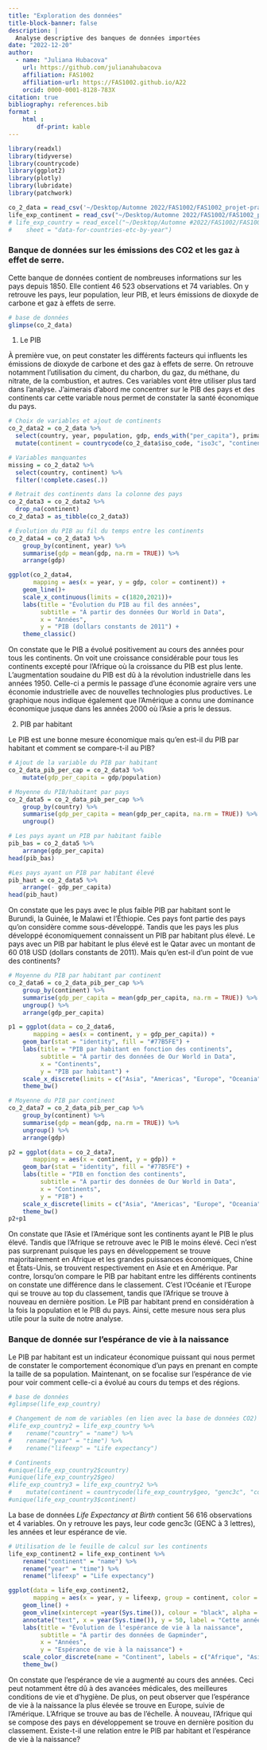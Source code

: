```yaml
---
title: "Exploration des données"
title-block-banner: false
description: | 
  Analyse descriptive des banques de données importées
date: "2022-12-20"
author:
  - name: "Juliana Hubacova"
    url: https://github.com/julianahubacova
    affiliation: FAS1002
    affiliation-url: https://FAS1002.github.io/A22
    orcid: 0000-0001-8128-783X
citation: true
bibliography: references.bib
format :
    html : 
        df-print: kable
---
```


```r
library(readxl)
library(tidyverse)
library(countrycode)
library(ggplot2)
library(plotly)
library(lubridate)
library(patchwork)
```

```r
co_2_data = read_csv('~/Desktop/Automne 2022/FAS1002/FAS1002_projet-pratique/data/raw/2022-12-19_owid-co2-data.csv')
life_exp_continent = read_csv("~/Desktop/Automne 2022/FAS1002/FAS1002_projet-pratique/data/raw/2022-12-19_gapm.csv")
# life_exp_country = read_excel("~/Desktop/Automne #2022/FAS1002/FAS1002_projet-pratique/data/raw/Gapminder_life_expectancy_v12.xlsx", 
#    sheet = "data-for-countries-etc-by-year")
```

### Banque de données sur les émissions des CO2 et les gaz à effet de serre.

Cette banque de données contient de nombreuses informations sur les pays depuis 1850. Elle contient 46 523 observations et 74 variables. On y retrouve les pays, leur population, leur PIB, et leurs émissions de dioxyde de carbone et gaz à effets de serre.

```r
# base de données
glimpse(co_2_data)
```

1.  Le PIB

À première vue, on peut constater les différents facteurs qui influents les émissions de dioxyde de carbone et des gaz à effets de serre. On retrouve notamment l'utilisation du ciment, du charbon, du gaz, du méthane, du nitrate, de la combustion, et autres. Ces variables vont être utiliser plus tard dans l'analyse. J'aimerais d'abord me concentrer sur le PIB des pays et des continents car cette variable nous permet de constater la santé économique du pays.

```r
# Choix de variables et ajout de continents
co_2_data2 = co_2_data %>% 
  select(country, year, population, gdp, ends_with("per_capita"), primary_energy_consumption, total_ghg)%>%
  mutate(continent = countrycode(co_2_data$iso_code, "iso3c", "continent"))

# Variables manquantes 
missing = co_2_data2 %>% 
  select(country, continent) %>% 
  filter(!complete.cases(.))

# Retrait des continents dans la colonne des pays 
co_2_data3 = co_2_data2 %>% 
  drop_na(continent)
co_2_data3 = as_tibble(co_2_data3)

# Évolution du PIB au fil du temps entre les continents
co_2_data4 = co_2_data3 %>% 
    group_by(continent, year) %>% 
    summarise(gdp = mean(gdp, na.rm = TRUE)) %>% 
    arrange(gdp)

ggplot(co_2_data4, 
       mapping = aes(x = year, y = gdp, color = continent)) +
    geom_line()+
    scale_x_continuous(limits = c(1820,2021))+
    labs(title = "Évolution du PIB au fil des années", 
         subtitle = "À partir des données Our World in Data", 
         x = "Années", 
         y = "PIB (dollars constants de 2011") +
    theme_classic()
```

On constate que le PIB a évolué positivement au cours des années pour tous les continents. On voit une croissance considérable pour tous les continents excepté pour l'Afrique où la croissance du PIB est plus lente. L'augmentation soudaine du PIB est dû à la révolution industrielle dans les années 1950. Celle-ci a permis le passage d'une économie agraire vers une économie industrielle avec de nouvelles technologies plus productives. Le graphique nous indique également que l'Amérique a connu une dominance économique jusque dans les années 2000 où l'Asie a pris le dessus.

2.  PIB par habitant

Le PIB est une bonne mesure économique mais qu'en est-il du PIB par habitant et comment se compare-t-il au PIB?

```r
# Ajout de la variable du PIB par habitant
co_2_data_pib_per_cap = co_2_data3 %>% 
    mutate(gdp_per_capita = gdp/population)

# Moyenne du PIB/habitant par pays
co_2_data5 = co_2_data_pib_per_cap %>% 
    group_by(country) %>% 
    summarise(gdp_per_capita = mean(gdp_per_capita, na.rm = TRUE)) %>% 
    ungroup()

# Les pays ayant un PIB par habitant faible
pib_bas = co_2_data5 %>% 
    arrange(gdp_per_capita)
head(pib_bas)

#Les pays ayant un PIB par habitant élevé
pib_haut = co_2_data5 %>% 
    arrange(- gdp_per_capita)
head(pib_haut)
```

On constate que les pays avec le plus faible PIB par habitant sont le Burundi, la Guinée, le Malawi et l'Éthiopie. Ces pays font partie des pays qu'on considère comme sous-développé. Tandis que les pays les plus développé économiquement connaissent un PIB par habitant plus élevé. Le pays avec un PIB par habitant le plus élevé est le Qatar avec un montant de 60 018 USD (dollars constants de 2011). Mais qu'en est-il d'un point de vue des continents?

```r
# Moyenne du PIB par habitant par continent
co_2_data6 = co_2_data_pib_per_cap %>% 
    group_by(continent) %>% 
    summarise(gdp_per_capita = mean(gdp_per_capita, na.rm = TRUE)) %>% 
    ungroup() %>%
    arrange(gdp_per_capita)

p1 = ggplot(data = co_2_data6, 
       mapping = aes(x = continent, y = gdp_per_capita)) +
    geom_bar(stat = "identity", fill = "#77B5FE") + 
    labs(title = "PIB par habitant en fonction des continents", 
         subtitle = "À partir des données de Our World in Data", 
         x = "Continents", 
         y = "PIB par habitant") +
    scale_x_discrete(limits = c("Asia", "Americas", "Europe", "Oceania", "Africa")) +
    theme_bw()

# Moyenne du PIB par continent
co_2_data7 = co_2_data_pib_per_cap %>% 
    group_by(continent) %>% 
    summarise(gdp = mean(gdp, na.rm = TRUE)) %>% 
    ungroup() %>%
    arrange(gdp)

p2 = ggplot(data = co_2_data7, 
       mapping = aes(x = continent, y = gdp)) +
    geom_bar(stat = "identity", fill = "#77B5FE") + 
    labs(title = "PIB en fonction des continents", 
         subtitle = "À partir des données de Our World in Data", 
         x = "Continents", 
         y = "PIB") +
    scale_x_discrete(limits = c("Asia", "Americas", "Europe", "Oceania", "Africa")) +
    theme_bw()
p2+p1
```

On constate que l'Asie et l'Amérique sont les continents ayant le PIB le plus élevé. Tandis que l'Afrique se retrouve avec le PIB le moins élevé. Ceci n'est pas surprenant puisque les pays en développement se trouve majoritairement en Afrique et les grandes puissances économiques, Chine et États-Unis, se trouvent respectivement en Asie et en Amérique. Par contre, lorsqu'on compare le PIB par habitant entre les différents continents on constate une différence dans le classement. C'est l'Océanie et l'Europe qui se trouve au top du classement, tandis que l'Afrique se trouve à nouveau en dernière position. Le PIB par habitant prend en considération à la fois la population et le PIB du pays. Ainsi, cette mesure nous sera plus utile pour la suite de notre analyse.

### Banque de donnée sur l'espérance de vie à la naissance

Le PIB par habitant est un indicateur économique puissant qui nous permet de constater le comportement économique d'un pays en prenant en compte la taille de sa population. Maintenant, on se focalise sur l'espérance de vie pour voir comment celle-ci a évolué au cours du temps et des régions.

```r
# base de données 
#glimpse(life_exp_country)

# Changement de nom de variables (en lien avec la base de données CO2)
#life_exp_country2 = life_exp_country %>% 
#    rename("country" = "name") %>% 
#    rename("year" = "time") %>% 
#    rename("lifeexp" = "Life expectancy")

# Continents
#unique(life_exp_country2$country)
#unique(life_exp_country2$geo)
#life_exp_country3 = life_exp_country2 %>% 
#    mutate(continent = countrycode(life_exp_country$geo, "genc3c", "continent"))
#unique(life_exp_country3$continent)
```

La base de données *Life Expectancy at Birth* contient 56 616 observations et 4 variables. On y retrouve les pays, leur code genc3c (GENC à 3 lettres), les années et leur espérance de vie.

```r
# Utilisation de le feuille de calcul sur les continents
life_exp_continent2 = life_exp_continent %>% 
    rename("continent" = "name") %>% 
    rename("year" = "time") %>% 
    rename("lifeexp" = "Life expectancy")

ggplot(data = life_exp_continent2, 
       mapping = aes(x = year, y = lifeexp, group = continent, color = continent)) +
    geom_line() +
    geom_vline(xintercept =year(Sys.time()), colour = "black", alpha = .6, linetype = "dashed") +
    annotate("text", x = year(Sys.time()), y = 50, label = "Cette année", size = 3, color = "black", alpha = .6) +
    labs(title = "Évolution de l'espérance de vie à la naissance", 
         subtitle = "À partir des données de Gapminder",
         x = "Années", 
         y = "Espérance de vie à la naissance") +
    scale_color_discrete(name = "Continent", labels = c("Afrique", "Asie", "Europe", "Amérique")) +
    theme_bw()
```

On constate que l'espérance de vie a augmenté au cours des années. Ceci peut notamment être dû à des avancées médicales, des meilleures conditions de vie et d'hygiène. De plus, on peut observer que l'espérance de vie à la naissance la plus élevée se trouve en Europe, suivie de l'Amérique. L'Afrique se trouve au bas de l'échelle. À nouveau, l'Afrique qui se compose des pays en développement se trouve en dernière position du classement. Existe-t-il une relation entre le PIB par habitant et l'espérance de vie à la naissance?
